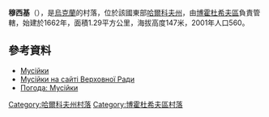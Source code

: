 {{coord|50|8|14|N|35|32|15|E|scale:30000_region:UA|display=title}}

'''穆西基'''（{{lang-uk|Мусійки}}），是[[烏克蘭|烏克蘭]]的村落，位於該國東部[[哈爾科夫州|哈爾科夫州]]，由[[博霍杜希夫區|博霍杜希夫區]]負責管轄，始建於1662年，面積1.29平方公里，海拔高度147米，2001年人口560。

==參考資料==
* [http://gska2.rada.gov.ua/pls/z7502/A005?rdat1=09.01.2009&rf7571=32355 Мусійки]{{dead link|date=2018年4月 |bot=InternetArchiveBot |fix-attempted=yes }}
* [http://gska2.rada.gov.ua/pls/z7502/A005?rdat1=11.04.2015&rf7571=32355 Мусійки на сайті Верховної Ради]{{dead link|date=2018年4月 |bot=InternetArchiveBot |fix-attempted=yes }}
* [http://weather.in.ua/ua/har'kovskaja/16464 Погода: Мусійки]

{{DEFAULTSORT:Мусійки}}
[[Category:哈爾科夫州村落|Category:哈爾科夫州村落]]
[[Category:博霍杜希夫區村落|Category:博霍杜希夫區村落]]


{{Kharkiv-geo-stub}}